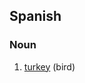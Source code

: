 ==Spanish==

===Noun===
{{infl|es|noun|g=m}}

# [[turkey]] (bird)

{{tbot entry|Spanish|turkey|2007|November}}